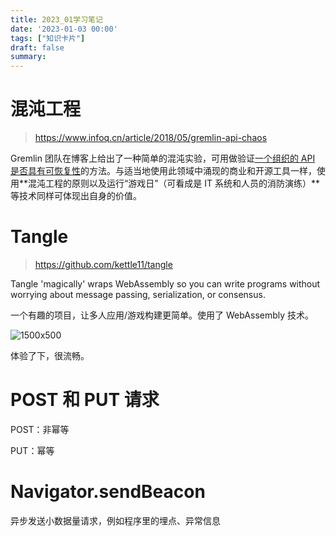 ```yaml
---
title: 2023_01学习笔记
date: '2023-01-03 00:00'
tags: ["知识卡片"]
draft: false
summary: 
---
```

# 混沌工程

> https://www.infoq.cn/article/2018/05/gremlin-api-chaos

Gremlin 团队在博客上给出了一种简单的混沌实验，可用做验证[一个组织的 API 是否具有可恢复性](https://www.gremlin.com/making-your-apis-more-resilient-with-gremlin/)的方法。与适当地使用此领域中涌现的商业和开源工具一样，使用**混沌工程的原则以及运行“游戏日”（可看成是 IT 系统和人员的消防演练）**等技术同样可体现出自身的价值。

# Tangle

> https://github.com/kettle11/tangle

Tangle 'magically' wraps WebAssembly so you can write programs without worrying about message passing, serialization, or consensus.

一个有趣的项目，让多人应用/游戏构建更简单。使用了 WebAssembly 技术。

![1500x500](https://user-images.githubusercontent.com/4565191/219482853-ac964fbd-a40f-4507-851a-5152c12d71f8.jpeg)

体验了下，很流畅。

# POST 和 PUT 请求

POST：非幂等

PUT：幂等

# Navigator.sendBeacon

异步发送小数据量请求，例如程序里的埋点、异常信息
